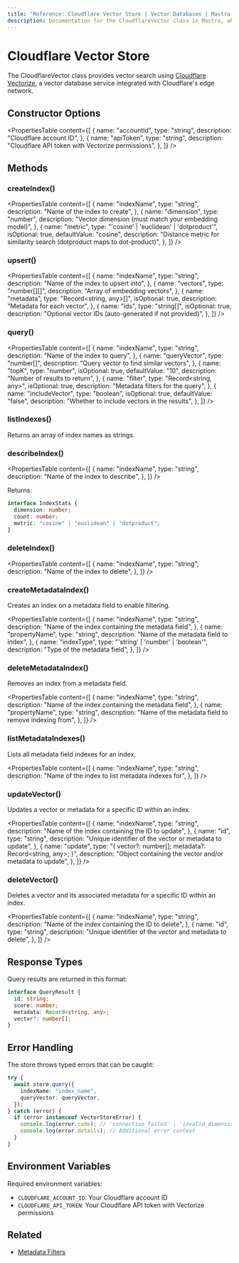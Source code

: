 ```yaml
---
title: "Reference: Cloudflare Vector Store | Vector Databases | Mastra Docs"
description: Documentation for the CloudflareVector class in Mastra, which provides vector search using Cloudflare Vectorize.
---
```


# Cloudflare Vector Store

The CloudflareVector class provides vector search using [Cloudflare Vectorize](https://developers.cloudflare.com/vectorize/), a vector database service integrated with Cloudflare's edge network.

## Constructor Options

<PropertiesTable
  content={[
    {
      name: "accountId",
      type: "string",
      description: "Cloudflare account ID",
    },
    {
      name: "apiToken",
      type: "string",
      description: "Cloudflare API token with Vectorize permissions",
    },
  ]}
/>

## Methods

### createIndex()

<PropertiesTable
  content={[
    {
      name: "indexName",
      type: "string",
      description: "Name of the index to create",
    },
    {
      name: "dimension",
      type: "number",
      description: "Vector dimension (must match your embedding model)",
    },
    {
      name: "metric",
      type: "'cosine' | 'euclidean' | 'dotproduct'",
      isOptional: true,
      defaultValue: "cosine",
      description:
        "Distance metric for similarity search (dotproduct maps to dot-product)",
    },
  ]}
/>

### upsert()

<PropertiesTable
  content={[
    {
      name: "indexName",
      type: "string",
      description: "Name of the index to upsert into",
    },
    {
      name: "vectors",
      type: "number[][]",
      description: "Array of embedding vectors",
    },
    {
      name: "metadata",
      type: "Record<string, any>[]",
      isOptional: true,
      description: "Metadata for each vector",
    },
    {
      name: "ids",
      type: "string[]",
      isOptional: true,
      description: "Optional vector IDs (auto-generated if not provided)",
    },
  ]}
/>

### query()

<PropertiesTable
  content={[
    {
      name: "indexName",
      type: "string",
      description: "Name of the index to query",
    },
    {
      name: "queryVector",
      type: "number[]",
      description: "Query vector to find similar vectors",
    },
    {
      name: "topK",
      type: "number",
      isOptional: true,
      defaultValue: "10",
      description: "Number of results to return",
    },
    {
      name: "filter",
      type: "Record<string, any>",
      isOptional: true,
      description: "Metadata filters for the query",
    },
    {
      name: "includeVector",
      type: "boolean",
      isOptional: true,
      defaultValue: "false",
      description: "Whether to include vectors in the results",
    },
  ]}
/>

### listIndexes()

Returns an array of index names as strings.

### describeIndex()

<PropertiesTable
  content={[
    {
      name: "indexName",
      type: "string",
      description: "Name of the index to describe",
    },
  ]}
/>

Returns:

```typescript copy
interface IndexStats {
  dimension: number;
  count: number;
  metric: "cosine" | "euclidean" | "dotproduct";
}
```

### deleteIndex()

<PropertiesTable
  content={[
    {
      name: "indexName",
      type: "string",
      description: "Name of the index to delete",
    },
  ]}
/>

### createMetadataIndex()

Creates an index on a metadata field to enable filtering.

<PropertiesTable
  content={[
    {
      name: "indexName",
      type: "string",
      description: "Name of the index containing the metadata field",
    },
    {
      name: "propertyName",
      type: "string",
      description: "Name of the metadata field to index",
    },
    {
      name: "indexType",
      type: "'string' | 'number' | 'boolean'",
      description: "Type of the metadata field",
    },
  ]}
/>

### deleteMetadataIndex()

Removes an index from a metadata field.

<PropertiesTable
  content={[
    {
      name: "indexName",
      type: "string",
      description: "Name of the index containing the metadata field",
    },
    {
      name: "propertyName",
      type: "string",
      description: "Name of the metadata field to remove indexing from",
    },
  ]}
/>

### listMetadataIndexes()

Lists all metadata field indexes for an index.

<PropertiesTable
  content={[
    {
      name: "indexName",
      type: "string",
      description: "Name of the index to list metadata indexes for",
    },
  ]}
/>

### updateVector()

Updates a vector or metadata for a specific ID within an index.

<PropertiesTable
  content={[
    {
      name: "indexName",
      type: "string",
      description: "Name of the index containing the ID to update",
    },
    {
      name: "id",
      type: "string",
      description: "Unique identifier of the vector or metadata to update",
    },
    {
      name: "update",
      type: "{ vector?: number[]; metadata?: Record<string, any>; }",
      description: "Object containing the vector and/or metadata to update",
    },
  ]}
/>

### deleteVector()

Deletes a vector and its associated metadata for a specific ID within an index.

<PropertiesTable
  content={[
    {
      name: "indexName",
      type: "string",
      description: "Name of the index containing the ID to delete",
    },
    {
      name: "id",
      type: "string",
      description: "Unique identifier of the vector and metadata to delete",
    },
  ]}
/>

## Response Types

Query results are returned in this format:

```typescript copy
interface QueryResult {
  id: string;
  score: number;
  metadata: Record<string, any>;
  vector?: number[];
}
```

## Error Handling

The store throws typed errors that can be caught:

```typescript copy
try {
  await store.query({
    indexName: "index_name",
    queryVector: queryVector,
  });
} catch (error) {
  if (error instanceof VectorStoreError) {
    console.log(error.code); // 'connection_failed' | 'invalid_dimension' | etc
    console.log(error.details); // Additional error context
  }
}
```

## Environment Variables

Required environment variables:

- `CLOUDFLARE_ACCOUNT_ID`: Your Cloudflare account ID
- `CLOUDFLARE_API_TOKEN`: Your Cloudflare API token with Vectorize permissions

## Related

- [Metadata Filters](../rag/metadata-filters)
